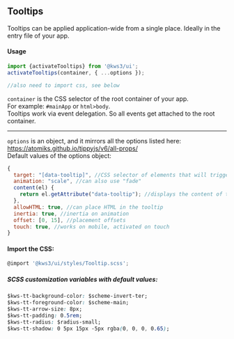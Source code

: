 
<Meta
  title="Helpers/Tooltips/1. Overview"
/>

## Tooltips
Tooltips can be applied application-wide from a single place. Ideally in the entry file of your app.

#### Usage

```js
import {activateTooltips} from '@kws3/ui';
activateTooltips(container, { ...options });

//also need to import css, see below
```

`container` is the CSS selector of the root container of your app.  
For example: `#mainApp` or `html>body`.  
Tooltips work via event delegation. So all events get attached to the root container.

---

`options` is an object, and it mirrors all the options listed here: https://atomiks.github.io/tippyjs/v6/all-props/  
Default values of the options object:
```js
{
  target: "[data-tooltip]", //CSS selector of elements that will trigger a tooltip
  animation: "scale", //can also use "fade"
  content(el) {
    return el.getAttribute("data-tooltip"); //displays the content of the attribute as tooltip
  },
  allowHTML: true, //can place HTML in the tooltip
  inertia: true, //inertia on animation
  offset: [0, 15], //placement offsets
  touch: true, //works on mobile, activated on touch
}
```

#### Import the CSS:
```js
@import '@kws3/ui/styles/Tooltip.scss';
```

##### SCSS customization variables with default values:
```css
$kws-tt-background-color: $scheme-invert-ter;
$kws-tt-foreground-color: $scheme-main;
$kws-tt-arrow-size: 8px;
$kws-tt-padding: 0.5rem;
$kws-tt-radius: $radius-small;
$kws-tt-shadow: 0 5px 15px -5px rgba(0, 0, 0, 0.65);
```